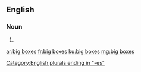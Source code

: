 ==English==

===Noun===
{{head|en|noun plural form|head=[[big]] [[box]]es|singular|big box}}

# {{plural of|big box|lang=en}}

[[Category:English plurals ending in "-es"]]

[[ar:big boxes]]
[[fr:big boxes]]
[[ku:big boxes]]
[[mg:big boxes]]